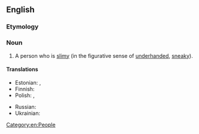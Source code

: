 ==English==

===Etymology===
{{compound|slime|ball|lang=en}}

===Noun===
{{en-noun}}

# {{lb|en|slang|derogatory}} A person who is [[slimy]] (in the figurative sense of [[underhanded]], [[sneaky]]).

====Translations====
{{trans-top|slimy person}}
* Estonian: {{t|et|limapall}} {{qualifier|direct translation}}, {{t|et|limukas}} {{qualifier|vulgar}}
* Finnish: {{t+|fi|limanuljaska}}
* Polish: {{t+|pl|oblech}}, {{t|pl|obleśniak}}
{{trans-mid}}
* Russian: {{t+|ru|слизняк}}
* Ukrainian: {{t|uk|слизняк}}
{{trans-bottom}}

[[Category:en:People]]